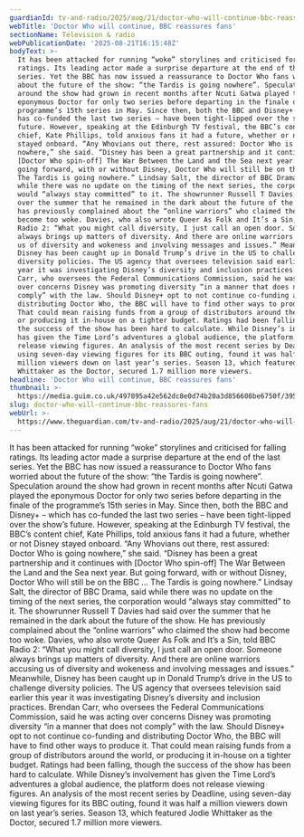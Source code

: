 ```yaml
---
guardianId: tv-and-radio/2025/aug/21/doctor-who-will-continue-bbc-reassures-fans
webTitle: 'Doctor Who will continue, BBC reassures fans'
sectionName: Television & radio
webPublicationDate: '2025-08-21T16:15:48Z'
bodyText: >-
  It has been attacked for running “woke” storylines and criticised for falling
  ratings. Its leading actor made a surprise departure at the end of the last
  series. Yet the BBC has now issued a reassurance to Doctor Who fans worried
  about the future of the show: “the Tardis is going nowhere”. Speculation
  around the show had grown in recent months after Ncuti Gatwa played the
  eponymous Doctor for only two series before departing in the finale of the
  programme’s 15th series in May. Since then, both the BBC and Disney+ – which
  has co-funded the last two series – have been tight-lipped over the show’s
  future. However, speaking at the Edinburgh TV festival, the BBC’s content
  chief, Kate Phillips, told anxious fans it had a future, whether or not Disney
  stayed onboard. “Any Whovians out there, rest assured: Doctor Who is going
  nowhere,” she said. “Disney has been a great partnership and it continues with
  [Doctor Who spin-off] The War Between the Land and the Sea next year. But
  going forward, with or without Disney, Doctor Who will still be on the BBC …
  The Tardis is going nowhere.” Lindsay Salt, the director of BBC Drama, said
  while there was no update on the timing of the next series, the corporation
  would “always stay committed” to it. The showrunner Russell T Davies had said
  over the summer that he remained in the dark about the future of the show. He
  has previously complained about the “online warriors” who claimed the show had
  become too woke. Davies, who also wrote Queer As Folk and It’s a Sin, told BBC
  Radio 2: “What you might call diversity, I just call an open door. Someone
  always brings up matters of diversity. And there are online warriors accusing
  us of diversity and wokeness and involving messages and issues.” Meanwhile,
  Disney has been caught up in Donald Trump’s drive in the US to challenge
  diversity policies. The US agency that oversees television said earlier this
  year it was investigating Disney’s diversity and inclusion practices. Brendan
  Carr, who oversees the Federal Communications Commission, said he was acting
  over concerns Disney was promoting diversity “in a manner that does not
  comply” with the law. Should Disney+ opt to not continue co-funding and
  distributing Doctor Who, the BBC will have to find other ways to produce it.
  That could mean raising funds from a group of distributors around the world,
  or producing it in-house on a tighter budget. Ratings had been falling, though
  the success of the show has been hard to calculate. While Disney’s involvement
  has given the Time Lord’s adventures a global audience, the platform does not
  release viewing figures. An analysis of the most recent series by Deadline,
  using seven-day viewing figures for its BBC outing, found it was half a
  million viewers down on last year’s series. Season 13, which featured Jodie
  Whittaker as the Doctor, secured 1.7 million more viewers.
headline: 'Doctor Who will continue, BBC reassures fans'
thumbnail: >-
  https://media.guim.co.uk/497895a42e562dc8e0d74b20a3d856608be6750f/395_0_3953_3162/500.jpg
slug: doctor-who-will-continue-bbc-reassures-fans
webUrl: >-
  https://www.theguardian.com/tv-and-radio/2025/aug/21/doctor-who-will-continue-bbc-reassures-fans
---
```

It has been attacked for running “woke” storylines and criticised for falling ratings. Its leading actor made a surprise departure at the end of the last series. Yet the BBC has now issued a reassurance to Doctor Who fans worried about the future of the show: “the Tardis is going nowhere”. Speculation around the show had grown in recent months after Ncuti Gatwa played the eponymous Doctor for only two series before departing in the finale of the programme’s 15th series in May. Since then, both the BBC and Disney+ – which has co-funded the last two series – have been tight-lipped over the show’s future. However, speaking at the Edinburgh TV festival, the BBC’s content chief, Kate Phillips, told anxious fans it had a future, whether or not Disney stayed onboard. “Any Whovians out there, rest assured: Doctor Who is going nowhere,” she said. “Disney has been a great partnership and it continues with [Doctor Who spin-off] The War Between the Land and the Sea next year. But going forward, with or without Disney, Doctor Who will still be on the BBC … The Tardis is going nowhere.” Lindsay Salt, the director of BBC Drama, said while there was no update on the timing of the next series, the corporation would “always stay committed” to it. The showrunner Russell T Davies had said over the summer that he remained in the dark about the future of the show. He has previously complained about the “online warriors” who claimed the show had become too woke. Davies, who also wrote Queer As Folk and It’s a Sin, told BBC Radio 2: “What you might call diversity, I just call an open door. Someone always brings up matters of diversity. And there are online warriors accusing us of diversity and wokeness and involving messages and issues.” Meanwhile, Disney has been caught up in Donald Trump’s drive in the US to challenge diversity policies. The US agency that oversees television said earlier this year it was investigating Disney’s diversity and inclusion practices. Brendan Carr, who oversees the Federal Communications Commission, said he was acting over concerns Disney was promoting diversity “in a manner that does not comply” with the law. Should Disney+ opt to not continue co-funding and distributing Doctor Who, the BBC will have to find other ways to produce it. That could mean raising funds from a group of distributors around the world, or producing it in-house on a tighter budget. Ratings had been falling, though the success of the show has been hard to calculate. While Disney’s involvement has given the Time Lord’s adventures a global audience, the platform does not release viewing figures. An analysis of the most recent series by Deadline, using seven-day viewing figures for its BBC outing, found it was half a million viewers down on last year’s series. Season 13, which featured Jodie Whittaker as the Doctor, secured 1.7 million more viewers.
